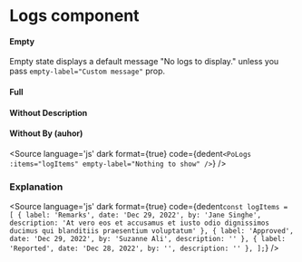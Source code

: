 # Logs component




<Description of={PoLogs} />

#### Empty
Empty state displays a default message "No logs to display." unless you pass ``empty-label="Custom message"`` prop.
<Canvas withToolbar>
    <Story inline={true} id="components-logs--empty" />
</Canvas>

#### Full
<Canvas withToolbar>
    <Story inline={true} id="components-logs--full" />
</Canvas>

#### Without Description
<Canvas withToolbar>
    <Story inline={true} id="components-logs--without-description" />
</Canvas>

#### Without By (auhor)
<Canvas withToolbar>
    <Story inline={true} id="components-logs--without-by" />
</Canvas>

<Source
  language='js'
  dark
  format={true}
  code={dedent`
    <PoLogs :items="logItems" empty-label="Nothing to show" />
  `}
/>

### Explanation

<ArgsTable of={PoLogs} />

<Source
  language='js'
  dark
  format={true}
  code={dedent`
  const logItems = [
    {
      label: 'Remarks',
      date: 'Dec 29, 2022',
      by: 'Jane Singhe',
      description: 'At vero eos et accusamus et iusto odio dignissimos ducimus qui blanditiis praesentium voluptatum'
    },
    {
      label: 'Approved',
      date: 'Dec 29, 2022',
      by: 'Suzanne Ali',
      description: ''
    },
    {
      label: 'Reported',
      date: 'Dec 28, 2022',
      by: '',
      description: ''
    },
  ];
  `}
/>